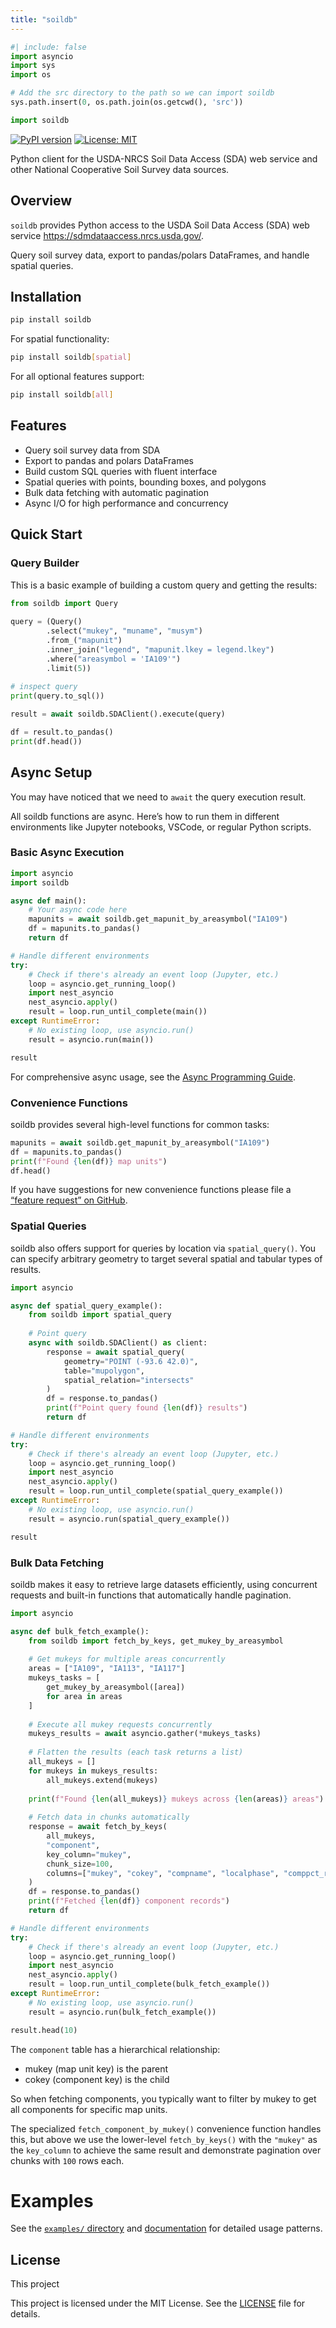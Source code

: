 ```yaml
---
title: "soildb"
---
```


```python
#| include: false
import asyncio
import sys
import os

# Add the src directory to the path so we can import soildb
sys.path.insert(0, os.path.join(os.getcwd(), 'src'))

import soildb
```

[![PyPI version](https://badge.fury.io/py/soildb.svg)](https://pypi.org/project/soildb/)
[![License: MIT](https://img.shields.io/badge/License-MIT-blue.svg)](https://opensource.org/licenses/MIT)

Python client for the USDA-NRCS Soil Data Access (SDA) web service and other National Cooperative Soil Survey data sources.

## Overview

`soildb` provides Python access to the USDA Soil Data Access (SDA) web service <https://sdmdataaccess.nrcs.usda.gov/>.

Query soil survey data, export to pandas/polars DataFrames, and handle spatial queries.

## Installation

```bash
pip install soildb
```

For spatial functionality:
```bash
pip install soildb[spatial]
```

For all optional features support:

```bash
pip install soildb[all]
```

## Features

- Query soil survey data from SDA
- Export to pandas and polars DataFrames
- Build custom SQL queries with fluent interface
- Spatial queries with points, bounding boxes, and polygons
- Bulk data fetching with automatic pagination
- Async I/O for high performance and concurrency

## Quick Start

### Query Builder

This is a basic example of building a custom query and getting the results:

```python
from soildb import Query
    
query = (Query()
        .select("mukey", "muname", "musym")
        .from_("mapunit")
        .inner_join("legend", "mapunit.lkey = legend.lkey")
        .where("areasymbol = 'IA109'")
        .limit(5))
    
# inspect query
print(query.to_sql())

result = await soildb.SDAClient().execute(query)

df = result.to_pandas()
print(df.head())
```

## Async Setup

You may have noticed that we need to `await` the query execution result.

All soildb functions are async. Here's how to run them in different environments like Jupyter notebooks, VSCode, or regular Python scripts.

### Basic Async Execution

```python
import asyncio
import soildb

async def main():
    # Your async code here
    mapunits = await soildb.get_mapunit_by_areasymbol("IA109")
    df = mapunits.to_pandas()
    return df

# Handle different environments
try:
    # Check if there's already an event loop (Jupyter, etc.)
    loop = asyncio.get_running_loop()
    import nest_asyncio
    nest_asyncio.apply()
    result = loop.run_until_complete(main())
except RuntimeError:
    # No existing loop, use asyncio.run()
    result = asyncio.run(main())

result
```

For comprehensive async usage, see the [Async Programming Guide](async.qmd).

### Convenience Functions

soildb provides several high-level functions for common tasks:

```python
mapunits = await soildb.get_mapunit_by_areasymbol("IA109")
df = mapunits.to_pandas()
print(f"Found {len(df)} map units")
df.head()
```

If you have suggestions for new convenience functions please file a ["feature request" on GitHub](https://github.com/brownag/py-soildb/issues/new).

### Spatial Queries

soildb also offers support for queries by location via `spatial_query()`. You can specify arbitrary geometry to target several spatial and tabular types of results.

```python
import asyncio

async def spatial_query_example():
    from soildb import spatial_query
    
    # Point query
    async with soildb.SDAClient() as client:
        response = await spatial_query(
            geometry="POINT (-93.6 42.0)",
            table="mupolygon",
            spatial_relation="intersects"
        )
        df = response.to_pandas()
        print(f"Point query found {len(df)} results")
        return df

# Handle different environments
try:
    # Check if there's already an event loop (Jupyter, etc.)
    loop = asyncio.get_running_loop()
    import nest_asyncio
    nest_asyncio.apply()
    result = loop.run_until_complete(spatial_query_example())
except RuntimeError:
    # No existing loop, use asyncio.run()
    result = asyncio.run(spatial_query_example())

result
```

### Bulk Data Fetching

soildb makes it easy to retrieve large datasets efficiently, using concurrent requests and built-in functions that automatically handle pagination. 

```python
import asyncio

async def bulk_fetch_example():
    from soildb import fetch_by_keys, get_mukey_by_areasymbol
    
    # Get mukeys for multiple areas concurrently
    areas = ["IA109", "IA113", "IA117"]
    mukeys_tasks = [
        get_mukey_by_areasymbol([area]) 
        for area in areas
    ]
    
    # Execute all mukey requests concurrently
    mukeys_results = await asyncio.gather(*mukeys_tasks)
    
    # Flatten the results (each task returns a list)
    all_mukeys = []
    for mukeys in mukeys_results:
        all_mukeys.extend(mukeys)
    
    print(f"Found {len(all_mukeys)} mukeys across {len(areas)} areas")
    
    # Fetch data in chunks automatically
    response = await fetch_by_keys(
        all_mukeys, 
        "component", 
        key_column="mukey", 
        chunk_size=100,
        columns=["mukey", "cokey", "compname", "localphase", "comppct_r"]
    )
    df = response.to_pandas()
    print(f"Fetched {len(df)} component records")
    return df

# Handle different environments
try:
    # Check if there's already an event loop (Jupyter, etc.)
    loop = asyncio.get_running_loop()
    import nest_asyncio
    nest_asyncio.apply()
    result = loop.run_until_complete(bulk_fetch_example())
except RuntimeError:
    # No existing loop, use asyncio.run()
    result = asyncio.run(bulk_fetch_example())

result.head(10)
```

The `component` table has a hierarchical relationship:

 - mukey (map unit key) is the parent
 - cokey (component key) is the child

So when fetching components, you typically want to filter by mukey to get all components for specific map units. 

The specialized `fetch_component_by_mukey()` convenience function handles this, but above we use the lower-level `fetch_by_keys()` with the `"mukey"` as the `key_column` to achieve the same result and demonstrate pagination over chunks with `100` rows each.

# Examples

See the [`examples/` directory](examples/) and [documentation](docs/) for detailed usage patterns.

## License

This project 

This project is licensed under the MIT License. See the [LICENSE](LICENSE) file for details.
